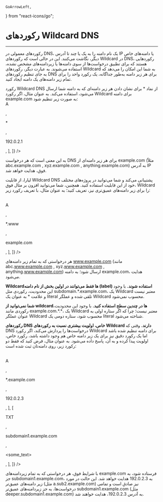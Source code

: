     GoArrowLeft,
} from "react-icons/go";


<Layout>
<Head>
<title>مستندات آشنایی با Wildcard DNS Records - لیارا</title>
<meta property="og:title" content="مستندات خدمات رایانش ابری لیارا" />
<meta property="og:description" content="مستندات آشنایی با رکوردهای Wildcard DNS در کنسول لیارا"  />
<meta property="og:image" content="https://files.liara.ir/liara/logos/liara-poster.jpg" />
</Head>

# رکوردهای Wildcard DNS

<hr className="mb-2" />

رکوردهای معمولی در DNS، یک نام دامنه را 
به یک یا چند تا آدرس IP یا دامنه‌های خاص دیگر،
نگاشت می‌کنند. این در حالی است که 
رکوردهای Wildcard در DNS، رکوردهایی هستند که برای تطبیق درخواست‌ها از سوی دامنه‌ها یا زیردامنه‌های مشخص نشده، استفاده می‌شوند.
به عبارت دیگر، رکوردهای Wildcard به شما این امکان را می‌دهد که به جای تنظیم رکوردهای 
DNS برای هر زیر دامنه به‌طور جداگانه، یک رکورد واحد را برای تمام زیر دامنه‌های یک دامنه ایجاد کنید.

<Section id="how-wildcard-dns-record-works" title="رکوردهای Wildcard چگونه کار می‌کنند؟" />
رکورد Wildcard DNS از نماد <Important>*</Important> برای نشان دادن هر زیر دامنه‌ای که به دامنه شما ارسال می‌شود، استفاده می‌کند. به عنوان مثال، اگر رکورد Wildcard برای دامنه <Important>example.com</Important> به صورت زیر تنظیم شود:

<div dir='ltr'>
<Table headers={[
  "Type",
  "Name",
  "IPv4 address",
]} data={[
  [
    <p><Important>A</Important></p>,
    <p><Important>*</Important></p>,
    <p><Important>192.0.2.1</Important></p>,
  ],
]}
/>
</div>

به این معنی است که هر درخواست DNS برای هر زیر دامنه‌ای از example.com (مثلاً abc.example.com , xyz.example.com , anything.example.com) به آدرس IP فوق، هدایت خواهد شد.

لیارا، از قابلیت Wildcard DNS پشتیبانی می‌کند و شما می‌توانید در پروژه‌های مختلف خود از این قابلیت استفاده کنید. 
همچنین، شما می‌توانید افزون بر مثال فوق، Wildcard را برای زیر دامنه‌های عمیق‌تری نیز، تعریف کنید؛ به عنوان مثال، با تعریف رکورد زیر: 

<div dir='ltr'>
<Table headers={[
  "Type",
  "Name",
  "IPv4 address",
]} data={[
  [
    <p><Important>A</Important></p>,
    <p><Important>*.www</Important></p>,
    <p><Important>example.com</Important></p>,
  ],
]}
/>
</div>

هر درخواستی که به تمام زیر دامنه‌های <Important>www.example.com</Important> (مانند abc.www.example.com , xyz.www.example.com , anything.www.example.com) ارسال شود؛ به دامنه example.com، هدایت می‌شود. 

<Section id="wildcard-limitations" title="محدودیت‌های رکورد Wildcard DNS" />

<b>Wildcardها فقط می‌توانند در اولین بخش از نام دامنه (label) استفاده شوند.</b> با وجود این محدودیت، رکوردی مثل <Important>subdomain.*.example.com</Important>، یک Wildcard معتبر نیست و علامت * به عنوان یک literal تلقی شده 
و عملگر Wildcard محسوب نمی‌شود.   

<div className="h-3" />

<b>شما نمی‌توانید از wildcardها در چندین سطح استفاده کنید.</b> با وجود این محدودیت، رکوردی مانند <Important>example.com.\*.\*</Important>، یک Wildcard معتبر نیست؛ چرا که 
اگر ستاره اولی به عنوان عملگر Wildcard محسوب شود، ستاره دومی یک literal شناخته می‌شود.

<div className="h-3" />


<b>رکوردهای DNS خاص، اولویت بیشتری نسبت به رکوردهای Wildcard دارند.</b> وقتی که DNS درخواست‌ها را پردازش می‌کند، اگر رکورد Wildcard برای دامنه تنظیم شده باشد اما یک رکورد دقیق نیز برای یک زیر دامنه خاص هم وجود داشته باشد، رکورد خاص، اولویت پیدا کرده و به آن، پاسخ داده می‌شود.
به عنوان مثال، فرض کنید که فقط دو رکورد زیر، روی دامنه‌تان ثبت شده است: 

<div dir='ltr'>
<Table headers={[
  "Type",
  "Name",
  "IPv4 address",
]} data={[
  [
    <p><Important>A</Important></p>,
    <p><Important>*.example.com</Important></p>,
    <p><Important>192.0.2.3</Important></p>,
  ],
  [
    <p><Important>TXT</Important></p>,
    <p><Important>subdomain1.example.com</Important></p>,
    <p><Important>&lt;some_text&gt;</Important></p>,
  ],
]}
/>
</div>

با شرایط فوق، هر درخواستی که به تمام زیردامنه‌های example.com فرستاده شود، به جز subdomain1.example.com، به 192.0.2.3 هدایت خواهد شد. 
این حالت در مورد زیر دامنه‌های عمیق‌تر (مثل a.sub2.example.com) نیز صادق است و 
تمامی درخواست‌ها، به جز زیردامنه‌های عمیق‌تر subdomain1.example.com (مثل deeper.subdomain1.example.com) به آدرس 192.0.2.3، هدایت خواهند شد.

</Layout>